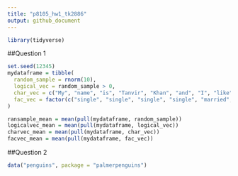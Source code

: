 ```yaml
---
title: "p8105_hw1_tk2886"
output: github_document
---
```



```r
library(tidyverse)
```


##Question 1 
```r
set.seed(12345)
mydataframe = tibble(
  random_sample = rnorm(10),
  logical_vec = random_sample > 0,
  char_vec = c("My", "name", "is", "Tanvir", "Khan", "and", "I", "like", "the", "Lakers"),
  fac_vec = factor(c("single", "single", "single", "single", "married", "married", "married", "divorced", "divorced", "divorced"))
)

ransample_mean = mean(pull(mydataframe, random_sample))
logicalvec_mean = mean(pull(mydataframe, logical_vec))
charvec_mean = mean(pull(mydataframe, char_vec))
facvec_mean = mean(pull(mydataframe, fac_vec))

```

##Question 2
```r
data("penguins", package = "palmerpenguins")

```


